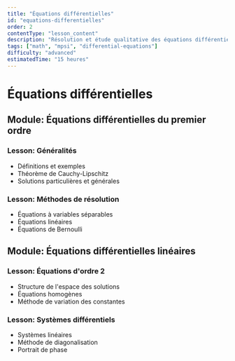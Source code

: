 ```yaml
---
title: "Équations différentielles"
id: "equations-differentielles"
order: 2
contentType: "lesson_content"
description: "Résolution et étude qualitative des équations différentielles."
tags: ["math", "mpsi", "differential-equations"]
difficulty: "advanced"
estimatedTime: "15 heures"
---
```


# Équations différentielles

## Module: Équations différentielles du premier ordre
### Lesson: Généralités
- Définitions et exemples
- Théorème de Cauchy-Lipschitz
- Solutions particulières et générales

### Lesson: Méthodes de résolution
- Équations à variables séparables
- Équations linéaires
- Équations de Bernoulli

## Module: Équations différentielles linéaires
### Lesson: Équations d'ordre 2
- Structure de l'espace des solutions
- Équations homogènes
- Méthode de variation des constantes

### Lesson: Systèmes différentiels
- Systèmes linéaires
- Méthode de diagonalisation
- Portrait de phase